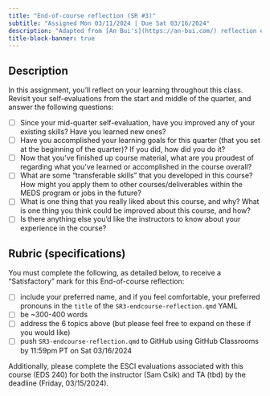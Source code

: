 ```yaml
---
title: "End-of-course reflection (SR #3)"
subtitle: "Assigned Mon 03/11/2024 | Due Sat 03/16/2024"
description: "Adapted from [An Bui's](https://an-bui.com/) reflection exercises in ENVS 193DS"
title-block-banner: true
---
```


## Description 

In this assignment, you’ll reflect on your learning throughout this class. Revisit your self-evaluations from the start and middle of the quarter,  and answer the following questions:

- [ ] Since your mid-quarter self-evaluation, have you improved any of your existing skills? Have you learned new ones?
- [ ] Have you accomplished your learning goals for this quarter (that you set at the beginning of the quarter)? If you did, how did you do it?
- [ ] Now that you’ve finished up course material, what are you proudest of regarding what you’ve learned or accomplished in the course overall?
- [ ] What are some “transferable skills” that you developed in this course? How might you apply them to other courses/deliverables within the MEDS program or jobs in the future?
- [ ] What is one thing that you really liked about this course, and why? What is one thing you think could be improved about this course, and how?
- [ ] Is there anything else you’d like the instructors to know about your experience in the course?


## Rubric (specifications)

You must complete the following, as detailed below, to receive a "Satisfactory" mark for this End-of-course reflection:

- [ ] include your preferred name, and if you feel comfortable, your preferred pronouns in the `title` of the `SR3-endcourse-reflection.qmd` YAML 
- [ ] be ~300-400 words
- [ ] address the 6 topics above (but please feel free to expand on these if you would like)
- [ ] push `SR3-endcourse-reflection.qmd` to GitHub using GitHub Classrooms by 11:59pm PT on Sat 03/16/2024

Additionally, please complete the ESCI evaluations associated with this course (EDS 240) for both the instructor (Sam Csik) and TA (tbd) by the deadline (Friday, 03/15/2024).
